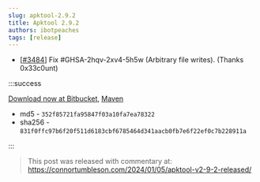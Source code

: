```yaml
---
slug: apktool-2.9.2
title: Apktool 2.9.2
authors: ibotpeaches
tags: [release]
---
```


- [[#3484](https://github.com/iBotPeaches/Apktool/pull/3484)] Fix #GHSA-2hqv-2xv4-5h5w (Arbitrary file writes). (Thanks 0x33c0unt)

:::success

[Download now at Bitbucket](https://bitbucket.org/iBotPeaches/apktool/downloads/apktool_2.9.2.jar), [Maven](https://mvnrepository.com/artifact/org.apktool/apktool-lib)

- md5 - `352f85721fa95847f03a10fa7ea78322`
- sha256 - `831f0ffc97b6f20f511d6183cbf6785464d341aacb0fb7e6f22ef0c7b228911a`

:::

> This post was released with commentary at: https://connortumbleson.com/2024/01/05/apktool-v2-9-2-released/
